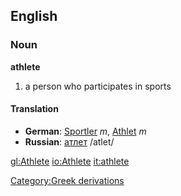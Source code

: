 ==English==
===Noun===
'''athlete'''
#a person who participates in sports
====Translation====
*'''German''': [[Sportler]] ''m'', [[Athlet]] ''m''
*'''Russian''': [[атлет]] /atlet/


[[Category:Greek derivations]]

[[gl:Athlete]]
[[io:Athlete]]
[[it:athlete]]